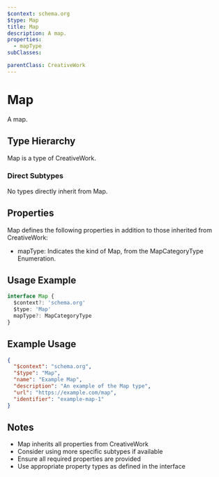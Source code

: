```yaml
---
$context: schema.org
$type: Map
title: Map
description: A map.
properties:
  - mapType
subClasses:

parentClass: CreativeWork
---
```


# Map

A map.

## Type Hierarchy

Map is a type of CreativeWork.

### Direct Subtypes

No types directly inherit from Map.

## Properties

Map defines the following properties in addition to those inherited from CreativeWork:

- mapType: Indicates the kind of Map, from the MapCategoryType Enumeration.

## Usage Example

```typescript
interface Map {
  $context?: 'schema.org'
  $type: 'Map'
  mapType?: MapCategoryType
}
```

## Example Usage

```json
{
  "$context": "schema.org",
  "$type": "Map",
  "name": "Example Map",
  "description": "An example of the Map type",
  "url": "https://example.com/map",
  "identifier": "example-map-1"
}
```

## Notes

- Map inherits all properties from CreativeWork
- Consider using more specific subtypes if available
- Ensure all required properties are provided
- Use appropriate property types as defined in the interface
